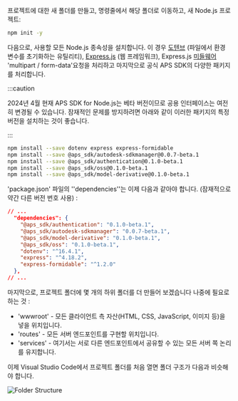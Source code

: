 프로젝트에 대한 새 폴더를 만들고, 명령줄에서 해당 폴더로 이동하고, 새
Node.js 프로젝트:

```bash
npm init -y
```

다음으로, 사용할 모든 Node.js 종속성을 설치합니다. 이 경우
[도텐브](https://www.npmjs.com/package/dotenv) (파일에서 환경 변수를 초기화하는 유틸리티),
[Express.js](https://expressjs.com) (웹 프레임워크), Express.js [미들웨어](https://expressjs.com/en/guide/using-middleware.html)
'multipart / form-data'요청을 처리하고 마지막으로 공식 APS SDK의 다양한 패키지를 처리합니다.



:::caution

2024년 4월 현재 APS SDK for Node.js는 베타 버전이므로 공용 인터페이스는 여전히 변경될 수 있습니다.
잠재적인 문제를 방지하려면 아래와 같이 이러한 패키지의 특정 버전을 설치하는 것이 좋습니다.


:::



```bash
npm install --save dotenv express express-formidable
npm install --save @aps_sdk/autodesk-sdkmanager@0.0.7-beta.1
npm install --save @aps_sdk/authentication@0.1.0-beta.1
npm install --save @aps_sdk/oss@0.1.0-beta.1
npm install --save @aps_sdk/model-derivative@0.1.0-beta.1
```

'package.json' 파일의 ''dependencies''는 이제 다음과 같아야 합니다.
(잠재적으로 약간 다른 버전 번호 사용) :

```json
// ...
  "dependencies": {
    "@aps_sdk/authentication": "0.1.0-beta.1",
    "@aps_sdk/autodesk-sdkmanager": "0.0.7-beta.1",
    "@aps_sdk/model-derivative": "0.1.0-beta.1",
    "@aps_sdk/oss": "0.1.0-beta.1",
    "dotenv": "^16.4.1",
    "express": "^4.18.2",
    "express-formidable": "^1.2.0"
  },
// ...
```

마지막으로, 프로젝트 폴더에 몇 개의 하위 폴더를 더 만들어 보겠습니다
나중에 필요로하는 것 :

- 'wwwroot' - 모든 클라이언트 측 자산(HTML, CSS, JavaScript, 이미지 등)을 넣을 위치입니다.
- 'routes' - 모든 서버 엔드포인트를 구현할 위치입니다.
- 'services' - 여기서는 서로 다른 엔드포인트에서 공유할 수 있는 모든 서버 쪽 논리를 유지합니다.

이제 Visual Studio Code에서 프로젝트 폴더를 처음 열면 폴더 구조가
다음과 비슷해야 합니다.

![Folder Structure](folder-structure.webp)
